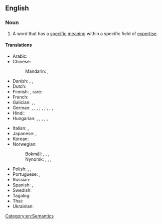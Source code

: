 ==English==

===Noun===
{{en-noun}}

# A word that has a [[specific]] [[meaning]] within a specific field of [[expertise]].
#: {{syn|en|term of art}}

====Translations====
{{trans-top|word that has a specific meaning within a specific field of expertise}}
* Arabic: {{t-needed|ar}}
* Chinese:
*: Mandarin: {{t|cmn|專門術語}}, {{t|cmn|专门术语|tr=zhuānmén shùyǔ}}
* Danish: {{t|da|teknisk udtryk|n}}, {{t|da|fagudtryk|n}}, {{t|da|fagterm|c}}
* Dutch: {{t+|nl|vakterm|n}}
* Finnish: {{t|fi|ammattitermi}}, rare: {{t|fi|ammattisana}}
* French: {{t|fr|terme technique|m}}
* Galician: {{t|gl|tecnicismo|m}}, {{t|gl|termo técnico|f}}, {{t|gl|término técnico|m}}
* German: {{t+|de|Fachausdruck|m}}, {{t+|de|Fachbegriff|m}}, {{t|de|Fachbezeichnung|f}}, {{t+|de|Fachwort|n}}; {{t+|de|Kunstwort|n}}, {{t|de|Kunstausdruck|m}}; {{t+|de|Terminus technicus|m}}, {{t+|de|Terminus|m}}, {{t+|de|Fachterminus|m}}, {{t|de|technischer Ausdruck|m}}
* Hindi: {{t+check|hi|स्वाधीनता}}
* Hungarian: {{t+|hu|szakkifejezés}}, {{t|hu|műkifejezés}}, {{t+|hu|szakszó}}, {{t+|hu|műszó}}, {{t|hu|terminus technicus}}, {{t+|hu|terminus}}
{{trans-mid}}
* Italian: {{t+|it|tecnicismo|m}}, {{t|it|termine tecnico|m}}
* Japanese: {{t|ja|専門用語|tr=senmon yogo}}, {{t+|ja|術語|tr=jutsugo}}
* Korean: {{t-needed|ko}}
* Norwegian:
*: Bokmål: {{t|nb|faguttrykk|n}}, {{t|nb|fagterm|m}}, {{t+|nb|term|m}}, {{t|nb|fagord|n}}
*: Nynorsk: {{t|nn|faguttrykk|n}}, {{t|nn|fagterm|m}}, {{t|nn|term|m}}, {{t|nn|fagord|n}}
* Polish: {{t|pl|termin techniczny|m}}, {{t|pl|pojęcie techniczne|n}}, {{t|pl|technicyzm|m}}
* Portuguese: {{t|pt|tecnicismo|m}}, {{t|pt|termo técnico|m}}
* Russian: {{t|ru|техни́ческий те́рмин|m}}
* Spanish: {{t+|es|tecnicismo|m}}, {{t|es|término técnico|m}}
* Swedish: {{t+|sv|fackterm|c}}
* Tagalog: {{t|tl|aghimuing tawag}}
* Thai: {{t-needed|th}}
* Ukrainian: {{t-needed|uk}}
{{trans-bottom}}

[[Category:en:Semantics]]